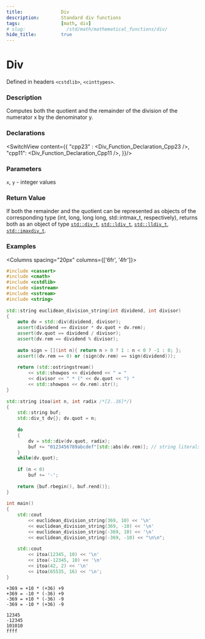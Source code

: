 ```yaml
---
title:              Div
description:        Standard div functions
tags:               [math, div]
# slug:               /std/math/mathematical_functions/div/
hide_title:         true
---
```




# Div

Defined in headers `<cstdlib>`, `<cinttypes>`.

### Description

Computes both the quotient and the remainder of the division of the numerator x by the denominator y.

### Declarations 
<SwitchView content={{
    "cpp23" : <Div_Function_Declaration_Cpp23 />,
    "cpp11": <Div_Function_Declaration_Cpp11 />,
}}/>

### Parameters
`x`, `y`	-	integer values

### Return Value
If both the remainder and the quotient can be represented as objects of the corresponding type (int, long, long long, std::intmax_t, respectively), 
returns both as an object of type [`std::div_t`](/docs/std/math/mathematical_functions/div_t), 
[`std::ldiv_t`](/docs/std/math/mathematical_functions/ldiv_t), [`std::lldiv_t`](/docs/std/math/mathematical_functions/lldiv_t), 
[`std::imaxdiv_t`](/docs/std/math/mathematical_functions/imaxdiv_t).


### Examples

<Columns spacing="20px" columns={['6fr', '4fr']}>
<div>

```cpp
#include <cassert>
#include <cmath>
#include <cstdlib>
#include <iostream>
#include <sstream>
#include <string>
 
std::string euclidean_division_string(int dividend, int divisor)
{
    auto dv = std::div(dividend, divisor);
    assert(dividend == divisor * dv.quot + dv.rem);
    assert(dv.quot == dividend / divisor);
    assert(dv.rem == dividend % divisor);
 
    auto sign = [](int n){ return n > 0 ? 1 : n < 0 ? -1 : 0; };
    assert((dv.rem == 0) or (sign(dv.rem) == sign(dividend)));
 
    return (std::ostringstream() 
        << std::showpos << dividend << " = "
        << divisor << " * (" << dv.quot << ") "
        << std::showpos << dv.rem).str();
}
 
std::string itoa(int n, int radix /*[2..16]*/)
{
    std::string buf;
    std::div_t dv{}; dv.quot = n;
 
    do
    {
        dv = std::div(dv.quot, radix);
        buf += "0123456789abcdef"[std::abs(dv.rem)]; // string literals are arrays
    }
    while(dv.quot);
 
    if (n < 0)
        buf += '-';
 
    return {buf.rbegin(), buf.rend()};
}
 
int main()
{
    std::cout 
        << euclidean_division_string(369, 10) << '\n'
        << euclidean_division_string(369, -10) << '\n'
        << euclidean_division_string(-369, 10) << '\n'
        << euclidean_division_string(-369, -10) << "\n\n";
 
    std::cout 
        << itoa(12345, 10) << '\n'
        << itoa(-12345, 10) << '\n'
        << itoa(42, 2) << '\n'
        << itoa(65535, 16) << '\n';
}
```

</div>



<div>

```plaintext title="Result"
+369 = +10 * (+36) +9
+369 = -10 * (-36) +9
-369 = +10 * (-36) -9
-369 = -10 * (+36) -9
 
12345
-12345
101010
ffff
```

</div>
</Columns>